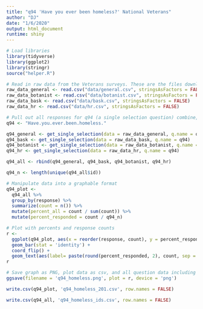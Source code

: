 ```yaml
---
title: "q94 'Have you ever been homeless?' National Veterans"
author: "DJ"
date: "1/6/2020"
output: html_document
runtime: shiny
---
```


```r
# Load libraries
library(tidyverse)
library(ggplot2)
library(stringr)
source("helper.R")
```

```r
# Read in raw data from the Veterans surveys. These are the files downloaded from survey monkey saved as a .csv
raw_data_general <- read.csv("data/general.csv", stringsAsFactors = FALSE)
raw_data_botanist <- read.csv("data/botanist.csv", stringsAsFactors = FALSE)
raw_data_bask <- read.csv("data/bask.csv", stringsAsFactors = FALSE)
raw_data_hr <- read.csv("data/hr.csv", stringsAsFactors = FALSE)
```

```r
# Pull out all responses for q94 (a single selection question) combine, then determine 'question n'
q94 <- "Have.you.ever.been.homeless."

q94_general <- get_single_selection(data = raw_data_general, q.name = q94)
q94_bask <- get_single_selection(data = raw_data_bask, q.name = q94)
q94_botanist <- get_single_selection(data = raw_data_botanist, q.name = q94)
q94_hr <- get_single_selection(data = raw_data_hr, q.name = q94)

q94_all <- rbind(q94_general, q94_bask, q94_botanist, q94_hr)

q94_n <- length(unique(q94_all$id))
```

```r
# Manipulate data into a graphable format
q94_plot <- 
  q94_all %>%
  group_by(response) %>%
  summarize(count = n()) %>%
  mutate(percent_all = count / sum(count)) %>%
  mutate(percent_responded = count / q94_n)
```

```r
# Plot with percents and response counts
r <- 
  ggplot(q94_plot, aes(x = reorder(response, count), y = percent_responded)) +
  geom_bar(stat = 'identity') +
  coord_flip() +
  geom_text(aes(label= paste(round(percent_responded, 2), count, sep = "***")))
r
```

```r
# Save graph as PNG, plot data as csv, and all question data including response IDs as csv (save question n and N at end of plot file as "_x.x")
ggsave(filename = 'q94_homeless.png', plot = r, device = 'png')

write.csv(q94_plot, 'q94_homeless_201.csv', row.names = FALSE)

write.csv(q94_all, 'q94_homeless_ids.csv', row.names = FALSE)
```
